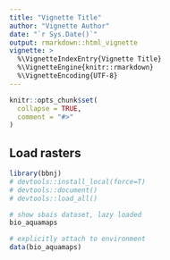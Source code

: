 ```yaml
---
title: "Vignette Title"
author: "Vignette Author"
date: "`r Sys.Date()`"
output: rmarkdown::html_vignette
vignette: >
  %\VignetteIndexEntry{Vignette Title}
  %\VignetteEngine{knitr::rmarkdown}
  %\VignetteEncoding{UTF-8}
---
```


```r
knitr::opts_chunk$set(
  collapse = TRUE,
  comment = "#>"
)
```

## Load rasters

```r
library(bbnj)
# devtools::install_local(force=T)
# devtools::document()
# devtools::load_all()

# show sbais dataset, lazy loaded
bio_aquamaps

# explicitly attach to environment
data(bio_aquamaps)
```


